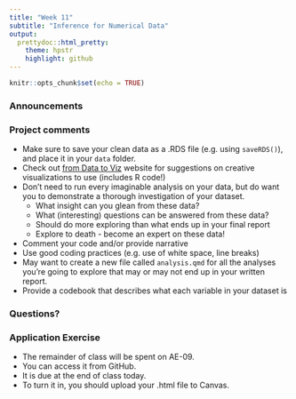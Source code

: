 ```yaml
---
title: "Week 11"
subtitle: "Inference for Numerical Data"
output: 
  prettydoc::html_pretty:
    theme: hpstr
    highlight: github
---
```


```r
knitr::opts_chunk$set(echo = TRUE)
```

### Announcements




### Project comments

- Make sure to save your clean data as a .RDS file (e.g. using `saveRDS()`), and place it in your `data` folder. 
- Check out [from Data to Viz](https://www.data-to-viz.com) website for suggestions on creative visualizations to use (includes R code!)
- Don't need to run every imaginable analysis on your data, but do want you to demonstrate a thorough investigation of your dataset. 
    + What insight can you glean from these data? 
    + What (interesting) questions can be answered from these data?
    + Should do more exploring than what ends up in your final report 
    + Explore to death - become an expert on these data! 
- Comment your code and/or provide narrative
- Use good coding practices (e.g. use of white space, line breaks)
- May want to create a new file called `analysis.qmd` for all the analyses you're going to explore that may or may not end up in your written report. 
- Provide a codebook that describes what each variable in your dataset is

    
### Questions?



### Application Exercise

- The remainder of class will be spent on AE-09. 
- You can access it from GitHub. 
- It is due at the end of class today. 
- To turn it in, you should upload your .html file to Canvas.
